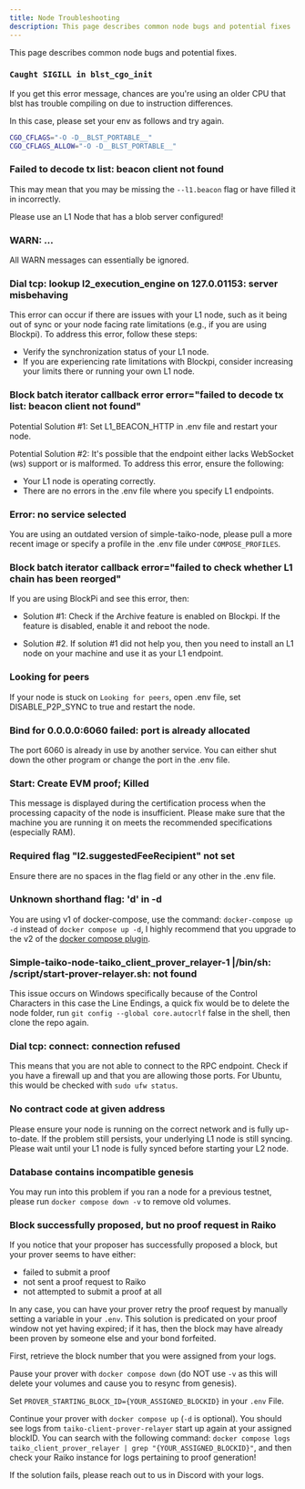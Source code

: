 ```yaml
---
title: Node Troubleshooting
description: This page describes common node bugs and potential fixes
---
```


 This page describes common node bugs and potential fixes.

### `Caught SIGILL in blst_cgo_init`

If you get this error message, chances are you're using an older CPU that blst has trouble compiling on due to instruction differences.

In this case, please set your env as follows and try again.

```bash
CGO_CFLAGS="-O -D__BLST_PORTABLE__"
CGO_CFLAGS_ALLOW="-O -D__BLST_PORTABLE__"
```

### Failed to decode tx list: beacon client not found

This may mean that you may be missing the `--l1.beacon` flag or have filled it in incorrectly.

Please use an L1 Node that has a blob server configured!

### WARN: ...

All WARN messages can essentially be ignored.

### Dial tcp: lookup l2_execution_engine on 127.0.01153: server misbehaving

This error can occur if there are issues with your L1 node, such as it being out of sync or your node facing rate limitations (e.g., if you are using Blockpi). To address this error, follow these steps:

- Verify the synchronization status of your L1 node.
- If you are experiencing rate limitations with Blockpi, consider increasing your limits there or running your own L1 node.

### Block batch iterator callback error error="failed to decode tx list: beacon client not found"

Potential Solution #1: Set L1_BEACON_HTTP in .env file and restart your node.

Potential Solution #2: It's possible that the endpoint either lacks WebSocket (ws) support or is malformed. To address this error, ensure the following:
- Your L1 node is operating correctly.
- There are no errors in the .env file where you specify L1 endpoints.

### Error: no service selected

You are using an outdated version of simple-taiko-node, please pull a more recent image or specify a profile in the .env file under `COMPOSE_PROFILES`.

### Block batch iterator callback error="failed to check whether L1 chain has been reorged"

If you are using BlockPi and see this error, then:

- Solution #1: Check if the Archive feature is enabled on Blockpi. If the feature is disabled, enable it and reboot the node.

- Solution #2. If solution #1 did not help you, then you need to install an L1 node on your machine and use it as your L1 endpoint.

### Looking for peers

If your node is stuck on `Looking for peers`, open .env file, set DISABLE_P2P_SYNC to true and restart the node.

### Bind for 0.0.0.0:6060 failed: port is already allocated

The port 6060 is already in use by another service. You can either shut down the other program or change the port in the .env file.

### Start: Create EVM proof; Killed

This message is displayed during the certification process when the processing capacity of the node is insufficient.
Please make sure that the machine you are running it on meets the recommended specifications (especially RAM).

### Required flag "l2.suggestedFeeRecipient" not set

Ensure there are no spaces in the flag field or any other in the .env file.

### Unknown shorthand flag: 'd' in -d

You are using v1 of docker-compose, use the command: `docker-compose up -d` instead of `docker compose up -d`, I highly recommend that you upgrade to the v2 of the [docker compose plugin](https://docs.docker.com/compose/install/linux/).

### Simple-taiko-node-taiko_client_prover_relayer-1 |/bin/sh: /script/start-prover-relayer.sh: not found

This issue occurs on Windows specifically because of the Control Characters in this case the Line Endings, a quick fix would be to delete the node folder, run `git config --global core.autocrlf` false in the shell, then clone the repo again.

### Dial tcp: connect: connection refused

This means that you are not able to connect to the RPC endpoint. Check if you have a firewall up and that you are allowing those ports. For Ubuntu, this would be checked with `sudo ufw status`.

### No contract code at given address

Please ensure your node is running on the correct network and is fully up-to-date. If the problem still persists, your underlying L1 node is still syncing. Please wait until your L1 node is fully synced before starting your L2 node.

### Database contains incompatible genesis

You may run into this problem if you ran a node for a previous testnet, please run `docker compose down -v` to remove old volumes.

### Block successfully proposed, but no proof request in Raiko

If you notice that your proposer has successfully proposed a block, but your prover seems to have either:
- failed to submit a proof
- not sent a proof request to Raiko
- not attempted to submit a proof at all

In any case, you can have your prover retry the proof request by manually setting a variable in your `.env`. This solution is predicated on your proof window not yet having expired;
if it has, then the block may have already been proven by someone else and your bond forfeited.

First, retrieve the block number that you were assigned from your logs.

Pause your prover with `docker compose down` (do NOT use `-v` as this will delete your volumes and cause you to resync from genesis).

Set `PROVER_STARTING_BLOCK_ID={YOUR_ASSIGNED_BLOCKID}` in your `.env` File.

Continue your prover with `docker compose up` (`-d` is optional). You should see logs from `taiko-client-prover-relayer` start up again at your assigned blockID.
You can search with the following command: `docker compose logs taiko_client_prover_relayer | grep "{YOUR_ASSIGNED_BLOCKID}"`, and then check your Raiko instance for logs pertaining to proof generation!

If the solution fails, please reach out to us in Discord with your logs.
